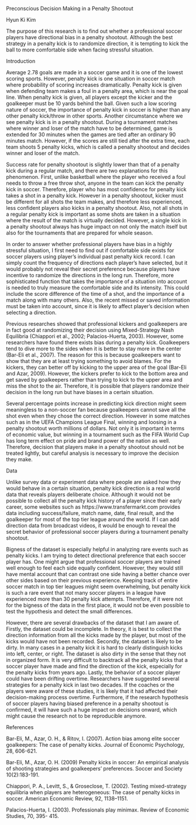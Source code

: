 Preconscious Decision Making in a Penalty Shootout

Hyun Ki Kim

The purpose of this research is to find out whether a professional soccer players have directional bias in a penalty shootout. Although the best strategy in a penalty kick is to randomize direction, it is tempting to kick the ball to more comfortable side when facing stressful situation.


Introduction

Average 2.78 goals are made in a soccer game and it is one of the lowest scoring sports. However, penalty kick is one situation in soccer match where probability of scoring increases dramatically. Penalty kick is given when defending team makes a foul in a penalty area, which is near the goal line. When penalty kick is given, all players except the kicker and the goalkeeper must be 10 yards behind the ball. Given such a low scoring nature of soccer, the importance of penalty kick in soccer is higher than any other penalty kick/throw in other sports. Another circumstance where we see penalty kick is in a penalty shootout. During a tournament matches where winner and loser of the match have to be determined, game is extended for 30 minutes when the games are tied after an ordinary 90 minutes match. However, if the scores are still tied after the extra time, each team shoots 5 penalty kicks, which is called a penalty shootout and decides winner and loser of the match.

Success rate for penalty shootout is slightly lower than that of a penalty kick during a regular match, and there are two explanations for this phenomenon. First, unlike basketball where the player who received a foul needs to throw a free throw shot, anyone in the team can kick the penalty kick in soccer. Therefore, player who has most confidence for penalty kick takes a shot in a penalty kick. However in a penalty shootout, kicker must be different for all shots the team makes, and therefore less experienced, less confident players also kicks in a penalty shootout. Also, not all shots in a regular penalty kick is important as some shots are taken in a situation where the result of the match is virtually decided. However, a single kick in a penalty shootout always has huge impact on not only the match itself but also for the tournaments that are prepared for whole season.

In order to answer whether professional players have bias in a highly stressful situation, I first need to find out if comfortable side exists for soccer players using player’s individual past penalty kick record. I can simply count the frequency of directions each player’s have selected, but it would probably not reveal their secret preference because players have incentive to randomize the directions in the long run. Therefore, more sophisticated function that takes the importance of a situation into account is needed to truly measure the comfortable side and its intensity. This could include the score difference of the time of a shot, and the importance of a match along with many others. Also, the recent missed or saved information must be taken into account, since it is likely to affect player’s decision when selecting a direction.

Previous researches showed that professional kickers and goalkeepers are in fact good at randomizing their decision using Mixed-Strategy Nash Equilibria (Chiappori et al., 2002; Palacios-Huerta, 2003). However, some researchers have found there exists bias during a penalty kick. Goalkeepers tend to dive more to the sides when it is better to stay more in the center (Bar-Eli et al., 2007). The reason for this is because goalkeepers want to show that they are at least trying something to avoid blames. For the kickers, they can better off by kicking to the upper area of the goal (Bar-Eli and Azar, 2009). However, the kickers prefer to kick to the bottom area and get saved by goalkeepers rather than trying to kick to the upper area and miss the shot to the air. Therefore, it is possible that players randomize their decision in the long run but have biases in a certain situation.

Several percentage points increase in predicting kick direction might seem meaningless to a non-soccer fan because goalkeepers cannot save all the shot even when they chose the correct direction. However in some matches such as in the UEFA Champions League Final, winning and loosing in a penalty shootout worth millions of dollars. Not only it is important in terms of economic value, but winning in a tournament such as the FIFA World Cup has long term effect on pride and brand power of the nation as well. Therefore, decision that players make in a penalty shootout should not be treated lightly, but careful analysis is necessary to improve the decision they make.


Data

Unlike survey data or experiment data where people are asked how they would behave in a certain situation, penalty kick direction is a real world data that reveals players deliberate choice. Although it would not be possible to collect all the penalty kick history of a player since their early career, some websites such as https://www.transfermarkt.com provides data including success/failure, match name, date, final result, and the goalkeeper for most of the top tier league around the world. If I can add direction data from broadcast videos, it would be enough to reveal the secret behavior of professional soccer players during a tournament penalty shootout.

Bigness of the dataset is especially helpful in analyzing rare events such as penalty kicks. I am trying to detect directional preference that each soccer player has. One might argue that professional soccer players are trained well enough to feel each side equally confident. However, they would still have mental account that can contrast one side having a better chance over other sides based on their previous experience. Keeping track of entire soccer match in top tier leagues might seem overwhelming, but penalty kick is such a rare event that not many soccer players in a league have experienced more than 30 penalty kick attempts. Therefore, if it were not for the bigness of the data in the first place, it would not be even possible to test the hypothesis and detect the small differences.

However, there are several drawbacks of the dataset that I am aware of. Firstly, the dataset could be incomplete. In theory, it is best to collect the direction information from all the kicks made by the player, but most of the kicks would have not been recorded. Secondly, the dataset is likely to be dirty. In many cases in a penalty kick it is hard to clearly distinguish kicks into left, center, or right. The dataset is also dirty in the sense that they not in organized form. It is very difficult to backtrack all the penalty kicks that a soccer player have made and find the direction of the kick, especially for the penalty kicks from years ago. Lastly, the behavior of a soccer player could have been drifting overtime. Researchers have suggested several strategies for a penalty kick in last two decades. If the coaches or the players were aware of these studies, it is likely that it had affected their decision-making process overtime. Furthermore, if the research hypothesis of soccer players having biased preference in a penalty shootout is confirmed, it will have such a huge impact on decisions onward, which might cause the research not to be reproducible anymore.


References

Bar-Eli, M., Azar, O. H., & Ritov, I. (2007). Action bias among elite soccer goalkeepers: The case of penalty kicks. Journal of Economic Psychology, 28, 606-621. 

Bar-Eli, M., Azar, O. H. (2009) Penalty kicks in soccer: An empirical analysis of shooting strategies and goalkeepers’ preferences. Soccer and Society 10(2):183-191.

Chiappori, P. A., Levitt, S., & Groseclose, T. (2002). Testing mixed-strategy equilibria when players are heterogeneous: The case of penalty kicks in soccer. American Economic Review, 92, 1138–1151.

Palacios-Huerta, I. (2003). Professionals play minimax. Review of Economic Studies, 70, 395- 415.
